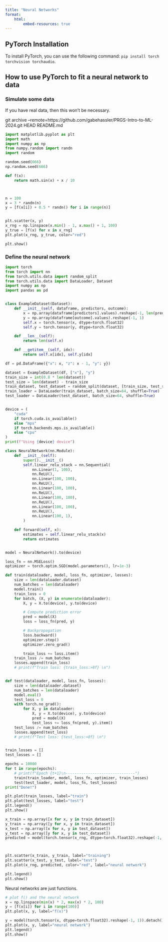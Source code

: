 ```yaml
---
title: "Neural Networks"
format: 
    html:
        embed-resources: true
---
```



## PyTorch Installation

To install PyTorch, you can use the following command: `pip install torch torchvision torchaudio`.


## How to use PyTorch to fit a neural network to data

### Simulate some data

If you have real data, then this won't be necessary.

<!-- git archive --remote=git@github.com:gabehassler/PRGS-Intro-to-ML-2024.git HEAD README.md -->

git archive --remote=https://github.com/gabehassler/PRGS-Intro-to-ML-2024.git HEAD README.md

```python
import matplotlib.pyplot as plt
import math
import numpy as np
from numpy.random import randn
import random

random.seed(666)
np.random.seed(666)

def f(x):
    return math.sin(x) + x / 10



n = 100
x = 3 * randn(n)
y = [f(x[i]) + 0.5 * randn() for i in range(n)]


plt.scatter(x, y)
x_rng = np.linspace(x.min() - 1, x.max() + 1, 100)
y_true = [f(x) for x in x_rng]
plt.plot(x_rng, y_true, color="red")

plt.show()
```


### Define the neural network

```python

import torch
from torch import nn
from torch.utils.data import random_split
from torch.utils.data import DataLoader, Dataset
import numpy as np
import pandas as pd


class ExampleDataset(Dataset):
    def __init__(self, dataframe, predictors, outcome):
        x = np.array(dataframe[predictors].values).reshape(-1, len(predictors))
        y = np.array(dataframe[outcome].values).reshape(-1, 1)
        self.x = torch.tensor(x, dtype=torch.float32)
        self.y = torch.tensor(y, dtype=torch.float32)

    def __len__(self):
        return len(self.x)

    def __getitem__(self, idx):
        return self.x[idx], self.y[idx]

df = pd.DataFrame({"x": x, "z": x - 1, "y": y})

dataset = ExampleDataset(df, ["x"], "y")
train_size = int(0.8 * len(dataset))
test_size = len(dataset) - train_size
train_dataset, test_dataset = random_split(dataset, [train_size, test_size])
train_loader = DataLoader(train_dataset, batch_size=64, shuffle=True)
test_loader = DataLoader(test_dataset, batch_size=64, shuffle=True)


device = (
    "cuda"
    if torch.cuda.is_available()
    else "mps"
    if torch.backends.mps.is_available()
    else "cpu"
)
print(f"Using {device} device")

class NeuralNetwork(nn.Module):
    def __init__(self):
        super().__init__()
        self.linear_relu_stack = nn.Sequential(
            nn.Linear(1, 100),
            nn.ReLU(),
            nn.Linear(100, 100),
            nn.ReLU(),
            nn.Linear(100, 100),
            nn.ReLU(),
            nn.Linear(100, 100),
            nn.ReLU(),
            nn.Linear(100, 100),
            nn.ReLU(),
            nn.Linear(100, 1),
        )

    def forward(self, x):
        estimates = self.linear_relu_stack(x)
        return estimates


model = NeuralNetwork().to(device)

loss_fn = nn.MSELoss()
optimizer = torch.optim.SGD(model.parameters(), lr=1e-3)

def train(dataloader, model, loss_fn, optimizer, losses):
    size = len(dataloader.dataset)
    num_batches = len(dataloader)
    model.train()
    train_loss = 0
    for batch, (X, y) in enumerate(dataloader):
        X, y = X.to(device), y.to(device)

        # Compute prediction error
        pred = model(X)
        loss = loss_fn(pred, y)

        # Backpropagation
        loss.backward()
        optimizer.step()
        optimizer.zero_grad()

        train_loss += loss.item()
    train_loss /= num_batches
    losses.append(train_loss)
    # print(f"Train loss: {train_loss:>8f} \n")


def test(dataloader, model, loss_fn, losses):
    size = len(dataloader.dataset)
    num_batches = len(dataloader)
    model.eval()
    test_loss = 0
    with torch.no_grad():
        for X, y in dataloader:
            X, y = X.to(device), y.to(device)
            pred = model(X)
            test_loss += loss_fn(pred, y).item()
    test_loss /= num_batches
    losses.append(test_loss)
    # print(f"Test loss: {test_loss:>8f} \n")


train_losses = []
test_losses = []

epochs = 10000
for t in range(epochs):
    # print(f"Epoch {t+1}\n-------------------------------")
    train(train_loader, model, loss_fn, optimizer, train_losses)
    test(test_loader, model, loss_fn, test_losses)
print("Done!")

plt.plot(train_losses, label="train")
plt.plot(test_losses, label="test")
plt.legend()
plt.show()

```

```python
x_train = np.array([x for x, y in train_dataset])
y_train = np.array([y for x, y in train_dataset])
x_test = np.array([x for x, y in test_dataset])
y_test = np.array([y for x, y in test_dataset])
predicted = model(torch.tensor(x_rng, dtype=torch.float32).reshape(-1, 1)).detach().numpy()



plt.scatter(x_train, y_train, label="training")
plt.scatter(x_test, y_test, label="test")
plt.plot(x_rng, predicted, color="red", label="neural network")

plt.legend()
plt.show()

```


Neural networks are just functions.

```python

# plot f() and the neural network
x = np.linspace(min(x) * 2, max(x) * 2, 100)
y = [f(x[i]) for i in range(100)]
plt.plot(x, y, label="f(x)")

y = model(torch.tensor(x, dtype=torch.float32).reshape(-1, 1)).detach().numpy()
plt.plot(x, y, label="neural network")
plt.legend()
plt.show()

```
